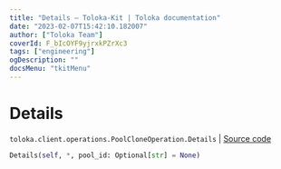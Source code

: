 ```yaml
---
title: "Details — Toloka-Kit | Toloka documentation"
date: "2023-02-07T15:42:10.182007"
author: ["Toloka Team"]
coverId: F_bIcOYF9yjrxkPZrXc3
tags: ["engineering"]
ogDescription: ""
docsMenu: "tkitMenu"
---
```


# Details
`toloka.client.operations.PoolCloneOperation.Details` | [Source code](https://github.com/Toloka/toloka-kit/blob/v1.1.3/src/client/operations.py#L166)

```python
Details(self, *, pool_id: Optional[str] = None)
```